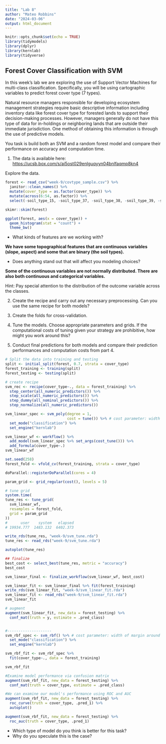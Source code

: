 ```yaml
---
title: "Lab 8"
author: "Mateo Robbins"
date: "2024-03-06"
output: html_document
---
```


```r
knitr::opts_chunk$set(echo = TRUE)
library(tidymodels)
library(dplyr)
library(kernlab)
library(tidyverse)
```

## Forest Cover Classification with SVM

In this week's lab we are exploring the use of Support Vector Machines for multi-class classification. Specifically, you will be using cartographic variables to predict forest cover type (7 types).

Natural resource managers responsible for developing ecosystem management strategies require basic descriptive information including inventory data like forest cover type for forested lands to support their decision-making processes. However, managers generally do not have this type of data for in-holdings or neighboring lands that are outside their immediate jurisdiction. One method of obtaining this information is through the use of predictive models.

You task is build both an SVM and a random forest model and compare their performance on accuracy and computation time.

1.  The data is available here: <https://ucsb.box.com/s/ai5ost029enlguqyyn04bnlfaqmp8kn4>

Explore the data.

```r
forest <- read_csv("week-9/covtype_sample.csv") %>%
  janitor::clean_names() %>%
  mutate(cover_type = as.factor(cover_type)) %>%
  mutate(across(6:54, as.factor)) %>%
  select(-soil_type_15, -soil_type_37, -soil_type_38, -soil_type_39, -soil_type_40) # only have value 

skimr::skim(forest)
```

```r
ggplot(forest, aes(x = cover_type)) +
  geom_histogram(stat = "count") +
  theme_bw()
```

-   What kinds of features are we working with?

**We have some topographical features that are continuous variables (slope, aspect) and some that are binary (the soil types).**

-   Does anything stand out that will affect you modeling choices?

**Some of the continuous variables are not normally distributed. There are also both continuous and categorical variables.**

Hint: Pay special attention to the distribution of the outcome variable across the classes.

2.  Create the recipe and carry out any necessary preprocessing. Can you use the same recipe for both models?

3.  Create the folds for cross-validation.

4.  Tune the models. Choose appropriate parameters and grids. If the computational costs of tuning given your strategy are prohibitive, how might you work around this?

5.  Conduct final predictions for both models and compare their prediction performances and computation costs from part 4.

```r
# Split the data into training and testing
split <- initial_split(forest, 0.7, strata = cover_type)
forest_training <- training(split)
forest_testing <- testing(split)

# create recipe
svm_rec <- recipe(cover_type~., data = forest_training) %>%
  step_center(all_numeric_predictors()) %>%
  step_scale(all_numeric_predictors()) %>%
  step_dummy(all_nominal_predictors()) %>%
  step_normalize(all_numeric_predictors())

svm_linear_spec <- svm_poly(degree = 1,
                            cost = tune()) %>% # cost parameter: width of margin around hyper plane
  set_mode("classification") %>%
  set_engine("kernlab")

svm_linear_wf <- workflow() %>% 
  add_model(svm_linear_spec %>% set_args(cost_tune())) %>% 
  add_formula(cover_type~.)
svm_linear_wf

set.seed(258)
forest_fold <- vfold_cv(forest_training, strata = cover_type)

doParallel::registerDoParallel(cores = 4) 

param_grid <- grid_regular(cost(), levels = 5)

# tune grid
system.time(
tune_res <- tune_grid(
  svm_linear_wf,
  resamples = forest_fold,
  grid = param_grid
))
#      user    system   elapsed 
# 19934.777  1483.132  6402.373 

write_rds(tune_res, "week-9/svm_tune.rda")
tune_res <- read_rds("week-9/svm_tune.rda")

autoplot(tune_res)

## finalize 
best_cost <- select_best(tune_res, metric = "accuracy")
best_cost

svm_linear_final <- finalize_workflow(svm_linear_wf, best_cost)

svm_linear_fit <- svm_linear_final %>% fit(forest_training)
write_rds(svm_linear_fit, "week-9/svm_linear_fit.rda")
svm_linear_fit <- read_rds("week-9/svm_linear_fit.rda")
svm_linear_fit

# augment 
augment(svm_linear_fit, new_data = forest_testing) %>%
  conf_mat(truth = y, estimate = .pred_class)


#--------------------
svm_rbf_spec <- svm_rbf() %>% # cost parameter: width of margin around hyper plane
  set_mode("classification") %>%
  set_engine("kernlab")

svm_rbf_fit <- svm_rbf_spec %>%
  fit(cover_type~., data = forest_training)

svm_rbf_fit

#Examine model performance via confusion matrix
augment(svm_rbf_fit, new_data = forest_testing) %>%
  conf_mat(truth = cover_type, estimate = .pred_class)

#We can examine our model's performance using ROC and AUC
augment(svm_rbf_fit, new_data = forest_testing) %>%
  roc_curve(truth = cover_type, .pred_1) %>%
  autoplot()

augment(svm_rbf_fit, new_data = forest_testing) %>%
  roc_auc(truth = cover_type, .pred_1)
```


-   Which type of model do you think is better for this task?
-   Why do you speculate this is the case?
